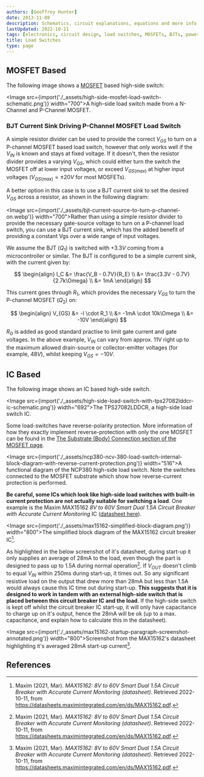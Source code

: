 ```yaml
---
authors: [Geoffrey Hunter]
date: 2013-11-08
description: Schematics, circuit explanations, equations and more info on load switches.
lastUpdated: 2022-10-11
tags: [electronics, circuit design, load switches, MOSFETs, BJTs, power supplies, loads, current sinks, ICs]
title: Load Switches
type: page
---
```


## MOSFET Based

The following image shows a [MOSFET](/electronics/components/transistors/mosfets/) based high-side switch:

<Image src={import('./_assets/high-side-mosfet-load-switch-schematic.png')} width="700">A high-side load switch made from a N-Channel and P-Channel MOSFET.</Image>

### BJT Current Sink Driving P-Channel MOSFET Load Switch

A simple resistor divider can be used to provide the correct $V_{GS}$ to turn on a P-channel MOSFET based load switch, however that only works well if the $V_{IN}$ is known and stays at fixed voltage. If it doesn't, then the resistor divider provides a varying $V_{GS}$, which could either turn the switch the MOSFET off at lower input voltages, or exceed $V_{GS(max)}$ at higher input voltages ($V_{GS(max)} = \pm 20V$ for most MOSFETs).

A better option in this case is to use a BJT current sink to set the desired $V_{GS}$ across a resistor, as shown in the following diagram:

<Image src={import('./_assets/bjt-current-source-to-turn-p-channel-on.webp')} width="700">Rather than using a simple resistor divider to provide the necessary gate-source voltage to turn on a P-channel load switch, you can use a BJT current sink, which has the added benefit of providing a constant Vgs over a wide range of input voltages.</Image>

We assume the BJT ($Q_1$) is switched with $+3.3V$ coming from a microcontroller or similar. The BJT is configured to be a simple current sink, with the current given by:

$$
\begin{align}
I_C &= \frac{V_B - 0.7V}{R_E} \\
    &= \frac{3.3V - 0.7V}{2.7k\Omega} \\
    &= 1mA
\end{align}
$$

This current goes through $R_1$, which provides the necessary $V_{GS}$ to turn the P-channel MOSFET ($Q_2$) on:

$$
\begin{align}
V_{GS}  &= -I \cdot R_1 \\
        &= -1mA \cdot 10k\Omega \\
        &= -10V
\end{align}
$$

$R_G$ is added as good standard practise to limit gate current and gate voltages. In the above example, $V_{IN}$ can vary from approx. 11V right up to the maximum allowed drain-source or collector-emitter voltages (for example, $48V$), whilst keeping $V_{GS} = -10V$.

## IC Based

The following image shows an IC based high-side switch.

<Image src={import('./_assets/high-side-load-switch-with-tps27082lddcr-ic-schematic.png')} width="692">The TPS27082LDDCR, a high-side load switch IC.</Image>

Some load-switches have reverse-polarity protection. More information of how they exactly implement reverse-protection with only the one MOSFET can be found in the [The Substrate (Body) Connection section of the MOSFET page](/electronics/components/transistors/mosfets/#the-body-effect-and-connecting-the-substrate-to-the-source).

<Image src={import('./_assets/ncp380-ncv-380-load-switch-internal-block-diagram-with-reverse-current-protection.png')} width="516">A functional diagram of the NCP380 high-side load switch. Note the switches connected to the MOSFET substrate which show how reverse-current protection is performed.</Image>

**Be careful, some ICs which look like high-side load switches with built-in current protection are not actually suitable for switching a load**. One example is the Maxim MAX15162 _8V to 60V Smart Dual 1.5A Circuit Breaker with Accurate Current Monitoring_ IC ([datasheet here](https://datasheets.maximintegrated.com/en/ds/MAX15162.pdf)).

<Image src={import('./_assets/max15162-simplified-block-diagram.png')} width="800">The simplified block diagram of the MAX15162 circuit breaker IC[^bib-maxim-max15162-ds].</Image>

As highlighted in the below screenshot of it's datasheet, during start-up it only supplies an average of 28mA to the load, even though the part is designed to pass up to 1.5A during normal operation[^bib-maxim-max15162-ds]. If $V_{OUT}$ doesn't climb to equal $V_{IN}$ within 250ms during start-up, it times out. So any significant resistive load on the output that drew more than 28mA but less than 1.5A would always cause this IC time out during start-up. **This suggests that it is designed to work in tandem with an external high-side switch that is placed between this circuit breaker IC and the load**. If the high-side switch is kept off whilst the circuit breaker IC start-up, it will only have capacitance to charge up on it's output, hence the 28mA will be ok (up to a max. capacitance, and explain how to calculate this in the datasheet).

<Image src={import('./_assets/max15162-startup-paragraph-screenshot-annotated.png')} width="800">Screenshot from the MAX15162's datasheet highlighting it's averaged 28mA start-up current[^bib-maxim-max15162-ds].</Image>

## References

[^bib-maxim-max15162-ds]: Maxim (2021, Mar). _MAX15162: 8V to 60V Smart Dual 1.5A Circuit Breaker with Accurate Current Monitoring (datasheet)_. Retrieved 2022-10-11, from https://datasheets.maximintegrated.com/en/ds/MAX15162.pdf.
